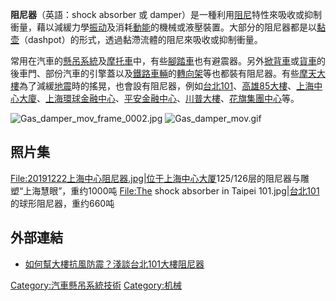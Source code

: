 {{Unreferenced|time=2021-09-16T18:05:40+00:00}}
{{expand|time=2017-09-17T00:59:10+00:00}}
'''阻尼器'''（英語：shock absorber 或 damper）是一種利用[[阻尼|阻尼]]特性來吸收或抑制衝量，藉以減緩力學[[振动|振动]]及消耗[[動能|動能]]的機械或液壓裝置。大部分的阻尼器都是以[[黏壶|黏壶]]（dashpot）的形式，透過黏滯流體的阻尼來吸收或抑制衝量。

常用在汽車的[[懸吊系統|懸吊系統]]及[[摩托車|摩托車]]中，有些[[腳踏車|腳踏車]]也有避震器。另外[[掀背車|掀背車]]或[[貨車|貨車]]的後車門、部份汽車的引擎蓋以及[[鐵路車輛|鐵路車輛]]的[[轉向架|轉向架]]等也都裝有阻尼器。有些[[摩天大樓|摩天大樓]]為了減緩[[地震|地震]]時的搖晃，也會設有阻尼器，例如[[台北101|台北101]]、[[高雄85大樓|高雄85大樓]]、[[上海中心大廈|上海中心大廈]]、[[上海環球金融中心|上海環球金融中心]]、[[平安金融中心|平安金融中心]]、[[川普大樓|川普大樓]]、[[花旗集團中心|花旗集團中心]]等。

[[File:Gas_damper_mov_frame_0002.jpg|thumb]]
[[File:Gas_damper_mov.gif|alt=Animated version]]

==照片集==
<gallery>
File:20191222上海中心阻尼器.jpg|位于[[上海中心大厦|上海中心大厦]]125/126层的阻尼器与雕塑“上海慧眼”，重约1000吨
File:The shock absorber in Taipei 101.jpg|[[台北101|台北101]]的球形阻尼器，重约660吨
</gallery>

== 外部連結 ==
* [https://web.archive.org/web/20120311045725/http://epaper.ce.ntu.edu.tw/vol.21/101damper-1.html 如何幫大樓抗風防震？淺談台北101大樓阻尼器]

{{Authority control}}
{{Tech-stub}}

[[Category:汽車懸吊系統技術|Category:汽車懸吊系統技術]]
[[Category:机械|Category:机械]]